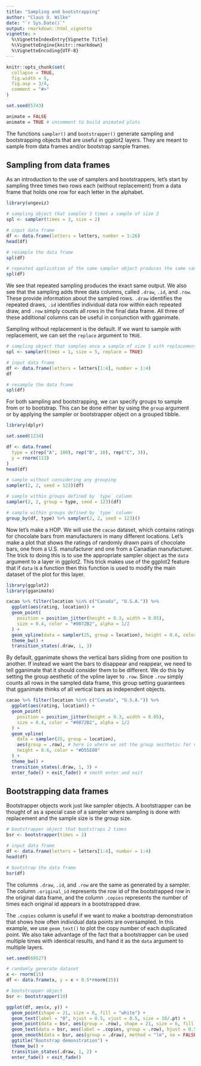 ```yaml
---
title: "Sampling and bootstrapping"
author: "Claus O. Wilke"
date: "`r Sys.Date()`"
output: rmarkdown::html_vignette
vignette: >
  %\VignetteIndexEntry{Vignette Title}
  %\VignetteEngine{knitr::rmarkdown}
  %\VignetteEncoding{UTF-8}
---
```


```r
knitr::opts_chunk$set(
  collapse = TRUE,
  fig.width = 5,
  fig.asp = 3/4,
  comment = "#>"
)

set.seed(5743)

animate = FALSE
animate = TRUE # uncomment to build animated plots
```

The functions `sampler()` and `bootstrapper()` generate sampling and bootstrapping objects that are useful in ggplot2 layers. They are meant to sample from data frames and/or bootstrap sample frames.

## Sampling from data frames

As an introduction to the use of samplers and bootstrappers, let's start by sampling three times two rows each (without replacement) from a data frame that holds one row for each letter in the alphabet.
```r
library(ungeviz)

# sampling object that samples 3 times a sample of size 2
spl <- sampler(times = 3, size = 2)

# input data frame
df <- data.frame(letters = letters, number = 1:26)
head(df)

# resample the data frame
spl(df)

# repeated application of the same sampler object produces the same sample
spl(df)
```
We see that repeated sampling produces the exact same output. We also see that the sampling adds three data columns, called `.draw`, `.id`, and `.row`. These provide information about the sampled rows. `.draw` identifies the repeated draws, `.id` identifies individual data row within each repeated draw, and `.row` simply counts all rows in the final data frame. All three of these additional columns can be useful in conjunction with gganimate.

Sampling without replacement is the default. If we want to sample with replacement, we can set the `replace` argument to `TRUE`.
```r
# sampling object that samples once a sample of size 5 with replacement
spl <- sampler(times = 1, size = 5, replace = TRUE)

# input data frame
df <- data.frame(letters = letters[1:4], number = 1:4)
df

# resample the data frame
spl(df)
```


For both sampling and bootstrapping, we can specify groups to sample from or to bootstrap. This can be done either by using the `group` argument or by applying the sampler or bootstrapper object on a grouped tibble.

```r
library(dplyr)

set.seed(1234)

df <- data.frame(
  type = c(rep("A", 100), rep("B", 10), rep("C", 3)),
  y = rnorm(113)
)
head(df)

# sample without considering any grouping
sampler(2, 2, seed = 123)(df)

# sample within groups defined by `type` column
sampler(2, 2, group = type, seed = 123)(df)

# sample within groups defined by `type` column
group_by(df, type) %>% sampler(2, 2, seed = 123)()
```

Now let's make a HOP. We will use the `cacao` dataset, which contains ratings for chocolate bars from manufacturers in many different locations. Let's make a plot that shows the ratings of randomly drawn pairs of chocolate bars, one from a U.S. manufacturer and one from a Canadian manufacturer. The trick to doing this is to use the appropriate sampler object as the `data` argument to a layer in ggplot2. This trick makes use of the ggplot2 feature that if `data` is a function then this function is used to modify the main dataset of the plot for this layer.

```r
library(ggplot2)
library(gganimate)

cacao %>% filter(location %in% c("Canada", "U.S.A.")) %>%
  ggplot(aes(rating, location)) +
  geom_point(
    position = position_jitter(height = 0.3, width = 0.05), 
    size = 0.4, color = "#0072B2", alpha = 1/2
  ) +
  geom_vpline(data = sampler(25, group = location), height = 0.6, color = "#D55E00") +
  theme_bw() + 
  transition_states(.draw, 1, 3)
```

By default, gganimate shows the vertical bars sliding from one position to another. If instead we want the bars to disappear and reappear, we need to tell gganimate that it should consider them to be different. We do this by setting the group aesthetic of the vpline layer to `.row`. Since `.row` simply counts all rows in the sampled data frame, this group setting guarantees that gganimate thinks of all vertical bars as independent objects.
 
```r
cacao %>% filter(location %in% c("Canada", "U.S.A.")) %>%
  ggplot(aes(rating, location)) +
  geom_point(
    position = position_jitter(height = 0.3, width = 0.05), 
    size = 0.4, color = "#0072B2", alpha = 1/2
  ) +
  geom_vpline(
    data = sampler(25, group = location),
    aes(group = .row), # here is where we set the group aesthetic for vertical bars
    height = 0.6, color = "#D55E00"
  ) +
  theme_bw() + 
  transition_states(.draw, 1, 3) +
  enter_fade() + exit_fade() # smoth enter and exit
```

## Bootstrapping data frames

Bootstrapper objects work just like sampler objects. A bootstrapper can be thought of as a special case of a sampler where sampling is done with replacement and the sample size is the group size.

```r
# bootstrapper object that bootstraps 2 times
bsr <- bootstrapper(times = 2)

# input data frame
df <- data.frame(letters = letters[1:4], number = 1:4)
head(df)

# bootstrap the data frame
bsr(df)
```
The columns `.draw`, `.id`, and `.row` are the same as generated by a sampler. The column `.original_id` represents the row id of the bootstrapped row in the original data frame, and the column `.copies` represents the number of times each original id appears in a bootstrapped draw.

The `.copies` column is useful if we want to make a bootstrap demonstration that shows how often individual data points are oversampled. In this example, we use `geom_text()` to plot the copy number of each duplicated point. We also take advantage of the fact that a bootstrapper can be used multiple times with identical results, and hand it as the `data` argument to multiple layers.

```r
set.seed(69527)

# randomly generate dataset
x <- rnorm(15)
df <- data.frame(x, y = x + 0.5*rnorm(15))

# bootstrapper object
bsr <- bootstrapper(10)

ggplot(df, aes(x, y)) +
  geom_point(shape = 21, size = 6, fill = "white") +
  geom_text(label = "0", hjust = 0.5, vjust = 0.5, size = 10/.pt) +
  geom_point(data = bsr, aes(group = .row), shape = 21, size = 6, fill = "blue") +
  geom_text(data = bsr, aes(label = .copies, group = .row), hjust = 0.5, vjust = 0.5, size = 10/.pt, color = "white") +
  geom_smooth(data = bsr, aes(group = .draw), method = "lm", se = FALSE) +
  ggtitle("Bootstrap demonstration") +
  theme_bw() + 
  transition_states(.draw, 1, 2) +
  enter_fade() + exit_fade()
```
